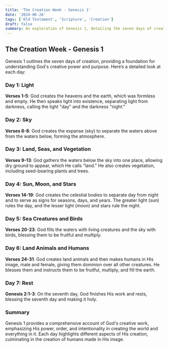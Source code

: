 ```yaml
---
title: 'The Creation Week - Genesis 1'
date: '2024-06-26'
tags: ['Old Testament', 'Scripture', 'Creation']
draft: false
summary: An exploration of Genesis 1, detailing the seven days of creation and their significance.
---
```


## The Creation Week - Genesis 1

Genesis 1 outlines the seven days of creation, providing a foundation for understanding God's creative power and purpose. Here’s a detailed look at each day:

### Day 1: Light

**Verses 1-5**: God creates the heavens and the earth, which was formless and empty. He then speaks light into existence, separating light from darkness, calling the light "day" and the darkness "night."

### Day 2: Sky

**Verses 6-8**: God creates the expanse (sky) to separate the waters above from the waters below, forming the atmosphere.

### Day 3: Land, Seas, and Vegetation

**Verses 9-13**: God gathers the waters below the sky into one place, allowing dry ground to appear, which He calls "land." He also creates vegetation, including seed-bearing plants and trees.

### Day 4: Sun, Moon, and Stars

**Verses 14-19**: God creates the celestial bodies to separate day from night and to serve as signs for seasons, days, and years. The greater light (sun) rules the day, and the lesser light (moon) and stars rule the night.

### Day 5: Sea Creatures and Birds

**Verses 20-23**: God fills the waters with living creatures and the sky with birds, blessing them to be fruitful and multiply.

### Day 6: Land Animals and Humans

**Verses 24-31**: God creates land animals and then makes humans in His image, male and female, giving them dominion over all other creatures. He blesses them and instructs them to be fruitful, multiply, and fill the earth.

### Day 7: Rest

**Genesis 2:1-3**: On the seventh day, God finishes His work and rests, blessing the seventh day and making it holy.

### Summary

Genesis 1 provides a comprehensive account of God's creative work, emphasizing His power, order, and intentionality in creating the world and everything in it. Each day highlights different aspects of His creation, culminating in the creation of humans made in His image.
